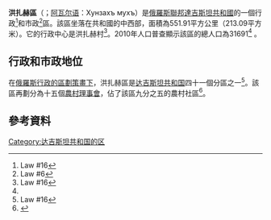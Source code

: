 {{Infobox Russian district
|name=洪扎赫區
|ru_name=Хунзахский район
|loc_name1=Хунзахъ мухъ
|loc_lang1=Avar
|image_map=Hunzahsky district locator map.png
|map_caption=洪扎赫區在達吉斯坦共和國的位置
|image_view=Хунзах.jpg
|image_caption=洪扎赫區行政中心[[洪扎赫|洪扎赫]]村
|latd=42
|latm=33
|lats=
|longd=46
|longm=45
|longs=
|image_flag=
|flag_caption=
|image_coa=Coat of Arms of Hunzah district (Dagestan).png
|coa_caption=
|anthem=
|anthem_ref=
|holiday=
|holiday_ref=
|federal_subject=[[達吉斯坦共和國|達吉斯坦共和國]]
|federal_subject_ref=<ref name="RDagestan_admlaw" />
|adm_data_as_of=2013年12月
|adm_ctr_type=''selo''
|adm_ctr_name=[[洪扎赫|洪扎赫]]
|adm_ctr_ref=<ref name="RDagestan_admlaw" />
|selsoviet_type1=Selsoviets
|no_of_selsoviets_type1=15
|no_of_rural_localities=59
|counts_ref=<ref name="OKATO2" />
|mun_data_as_of=2012年10月
|mun_formation1=Khunzakhsky Municipal District
|mun_formation1_ref=<ref name="RDagestan_mun" />
|mun_formation1_no_of_urban_settlements=0
|mun_formation1_no_of_rural_settlements=24
|mun_formation1_counts_ref=<ref name="RDagestan_mun" />
|mun_formation1_leader_title=
|mun_formation1_leader_title_ref=
|mun_formation1_leader_name=
|mun_formation1_leader_name_ref=
|mun_formation1_representative_body=
|mun_formation1_representative_body_ref=
|area_of_what=
|area_as_of=
|area_km2=551.91
|area_km2_ref=
|pop_2010census=31691
|urban_pop_2010census=0%
|rural_pop_2010census=100%
|pop_2010_census_ref=<ref name="2010Census" />
|pop_latest=
|pop_latest_date=
|pop_latest_ref=
|established_date=
|established_date_ref=
|website=http://khunzakh.ru
|website_ref=
|date=2009年11月
}}
{{Infobox
|title=洪扎赫區人口變化
|label1=[[2010年俄羅斯人口普查|2010年人口普查]]
|data1=31,691<ref name="2010Census" />
|label2=[[2002年俄羅斯人口普查|2002年人口普查]]
|data2=30,203<ref name="2002Census">{{ru-pop-ref|2002Census}}</ref>
|label3=[[1989年蘇聯人口普查|1989年人口普查]]
|data3=21,824<ref name="1989Census">{{ru-pop-ref|1989Census}}</ref>
|label4=[[俄羅斯人口普查_(1979年)|1979年人口普查]]
|data4=21,332<ref name="1979Census">{{ru-pop-ref|1979Census}}</ref>
}}
'''洪扎赫區'''（{{Lang-ru|Хунзахский райо́н}}；[[阿瓦尔语|阿瓦尔语]]：<span lang="av">Хунзахъ мухъ</span>）是[[俄羅斯聯邦|俄羅斯聯邦]][[達吉斯坦共和國|達吉斯坦共和國]]的一個行政<ref name="RDagestan_admlaw">Law #16</ref>和市政<ref name="RDagestan_mun">Law #6</ref>區。該區坐落在共和國的中西部，面積為551.91平方公里（213.09平方米）。它的行政中心是洪扎赫村<ref name="RDagestan_admlaw">Law #16</ref>。2010年人口普查顯示該區的總人口為31691<ref name="2010Census"/><!--{{ru-pop-ref|2010Census}}-->。

== 行政和市政地位 ==
在[[俄罗斯行政区划|俄羅斯行政的區劃策畫下]]，洪扎赫區是[[达吉斯坦共和国|达吉斯坦共和国]]四十一個分區之一<ref name="RDagestan_admlaw">Law #16</ref>。該區再劃分為十五個[[農村理事會|農村理事會]]，佔了該區九分之五的農村社區<ref name="OKATO2">{{OKATO reference|82 256}}</ref>。

== 參考資料 ==
{{Reflist}}{{達吉斯坦共和國行政區劃}}

[[Category:达吉斯坦共和国的区|Category:达吉斯坦共和国的区]]